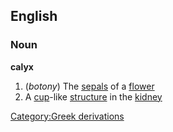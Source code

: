 ==English==
===Noun===
'''calyx'''
#(''botony'') The [[sepal]]s of a [[flower]]
#A [[cup]]-like [[structure]] in the [[kidney]]
[[Category:Greek derivations]]